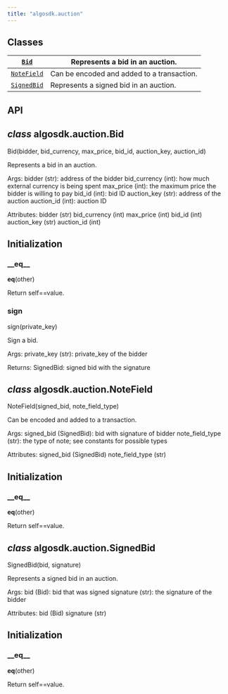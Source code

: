 ```yaml
---
title: "algosdk.auction"
---
```


<a id="module-algosdk.auction"></a>

<a id="algosdk-auction"></a>

<a id="module-contents"></a>

<a id="classes"></a>

## Classes

| [`Bid`](#algosdk.auction.Bid)             | Represents a bid in an auction.            |
|-------------------------------------------|--------------------------------------------|
| [`NoteField`](#algosdk.auction.NoteField) | Can be encoded and added to a transaction. |
| [`SignedBid`](#algosdk.auction.SignedBid) | Represents a signed bid in an auction.     |

<a id="api"></a>

## API

<a id="algosdk.auction.Bid"></a>

## *class* algosdk.auction.Bid

Bid(bidder, bid_currency, max_price, bid_id, auction_key, auction_id)

Represents a bid in an auction.

Args:
bidder (str): address of the bidder
bid_currency (int): how much external currency is being spent
max_price (int): the maximum price the bidder is willing to pay
bid_id (int): bid ID
auction_key (str): address of the auction
auction_id (int): auction ID

Attributes:
bidder (str)
bid_currency (int)
max_price (int)
bid_id (int)
auction_key (str)
auction_id (int)

## Initialization

<a id="algosdk.auction.Bid.__eq__"></a>

### \_\_eq_\_

__eq__(other)

Return self==value.

<a id="algosdk.auction.Bid.sign"></a>

### sign

sign(private_key)

Sign a bid.

Args:
private_key (str): private_key of the bidder

Returns:
SignedBid: signed bid with the signature

<a id="algosdk.auction.NoteField"></a>

## *class* algosdk.auction.NoteField

NoteField(signed_bid, note_field_type)

Can be encoded and added to a transaction.

Args:
signed_bid (SignedBid): bid with signature of bidder
note_field_type (str): the type of note; see constants for possible
types

Attributes:
signed_bid (SignedBid)
note_field_type (str)

## Initialization

<a id="algosdk.auction.NoteField.__eq__"></a>

### \_\_eq_\_

__eq__(other)

Return self==value.

<a id="algosdk.auction.SignedBid"></a>

## *class* algosdk.auction.SignedBid

SignedBid(bid, signature)

Represents a signed bid in an auction.

Args:
bid (Bid): bid that was signed
signature (str): the signature of the bidder

Attributes:
bid (Bid)
signature (str)

## Initialization

<a id="algosdk.auction.SignedBid.__eq__"></a>

### \_\_eq_\_

__eq__(other)

Return self==value.
